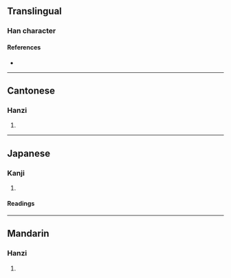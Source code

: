 {{character info}}
==Translingual==

===Han character===
{{Han char|rn=32|rad=土|as=01|sn=4|four=42110|canj=GU|ids=⿰土⺃}}

====References====
* {{Han ref|kx=0223.020|dkj=04868|dj=0455.010|hdz=10417.030|uh=5720|ud=22304|bh=C959|bd=51545}}

----

==Cantonese==

===Hanzi===
{{yue-hanzi|jyut=[[caak3]]|y=chaak3}}

# {{rfdef|yue|sort=土01}}

----

==Japanese==

===Kanji===
{{ja-kanji|grade=|rs=土01}}

# {{rfdef|ja|sort=土01}}

====Readings====
{{ja-readings
|goon=えち
|on=あつ
|kun=かす-か}}

----

==Mandarin==

===Hanzi===
{{cmn-hanzi|pin=[[yà]] ([[ya4]])|wg=ya<sup>4</sup>}}

# {{rfdef|cmn|sort=土01}}